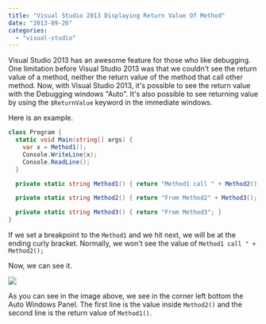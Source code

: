 ```yaml
---
title: "Visual Studio 2013 Displaying Return Value Of Method"
date: "2013-09-26"
categories: 
  - "visual-studio"
---
```


Visual Studio 2013 has an awesome feature for those who like debugging. One limitation before Visual Studio 2013 was that we couldn't see the return value of a method, neither the return value of the method that call other method. Now, with Visual Studio 2013, it's possible to see the return value with the Debugging windows "Auto". It's also possible to see returning value by using the `$ReturnValue` keyword in the immediate windows.

Here is an example.

```csharp
class Program { 
  static void Main(string[] args) { 
    var x = Method1(); 
    Console.WriteLine(x); 
    Console.ReadLine(); 
  }

  private static string Method1() { return "Method1 call " + Method2(); }

  private static string Method2() { return "From Method2" + Method3(); }

  private static string Method3() { return "From Method3"; } 
} 
```

If we set a breakpoint to the `Method1` and we hit next, we will be at the ending curly bracket. Normally, we won't see the value of `Method1 call " + Method2();`

Now, we can see it.

![](images/ReturnValue-400x316.png)

As you can see in the image above, we see in the corner left bottom the Auto Windows Panel. The first line is the value inside `Method2()` and the second line is the return value of `Method1()`.
